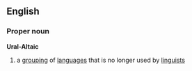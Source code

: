 ==English==
===Proper noun===
{{wikipediapar|Ural-Altaic languages}}
'''Ural-Altaic'''
# a [[grouping]] of [[language]]s that is no longer used by [[linguist]]s